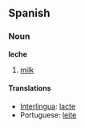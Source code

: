== Spanish ==
=== Noun ===
'''leche'''

# [[milk]]

==== Translations ====
*[[Interlingua]]: [[lacte]]
*Portuguese: [[leite]]